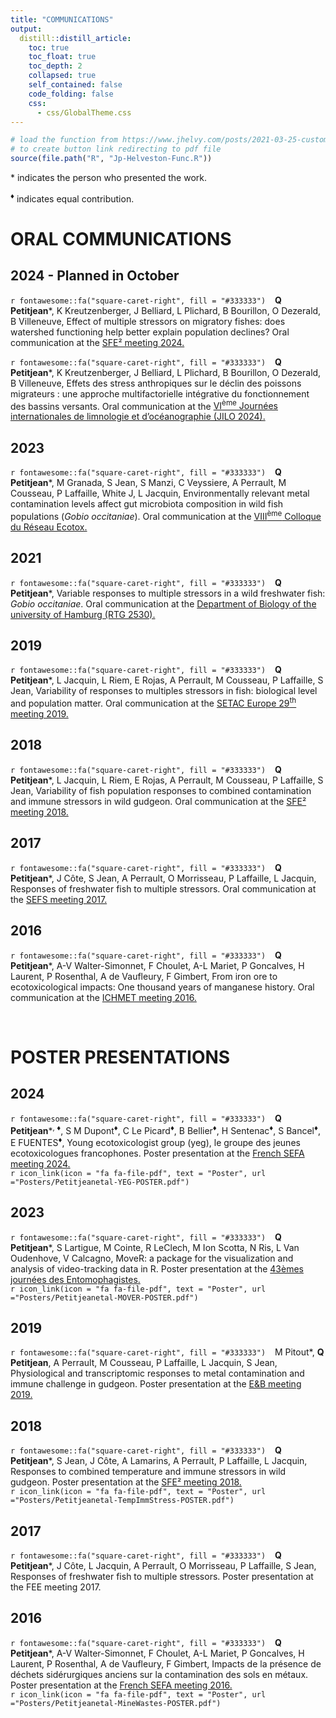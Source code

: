 ```yaml
---
title: "COMMUNICATIONS"
output: 
  distill::distill_article:
    toc: true
    toc_float: true
    toc_depth: 2
    collapsed: true
    self_contained: false
    code_folding: false
    css:
      - css/GlobalTheme.css
---
```

```r
# load the function from https://www.jhelvy.com/posts/2021-03-25-customizing-distill-with-htmltools-and-css/
# to create button link redirecting to pdf file
source(file.path("R", "Jp-Helveston-Func.R"))
```
<p class="small-text"><span>&#42;</sup> indicates the person who presented the work.</p>
<p class="small-text"><sup>&#9830;</sup> indicates equal contribution.</p>

# ORAL COMMUNICATIONS

## 2024 - Planned in October
`r fontawesome::fa("square-caret-right", fill = "#333333")` &ensp; <strong>Q Petitjean</strong>*, K Kreutzenberger, J Belliard, L Plichard, B Bourillon, O Dezerald, B Villeneuve, Effect of multiple stressors on migratory fishes: does watershed functioning help better explain population declines? Oral communication at the <a href='https://sfe2-2024.fr/fr'>SFE² meeting 2024.</a>

`r fontawesome::fa("square-caret-right", fill = "#333333")` &ensp; <strong>Q Petitjean</strong>*, K Kreutzenberger, J Belliard, L Plichard, B Bourillon, O Dezerald, B Villeneuve, Effets des stress anthropiques sur le déclin des poissons migrateurs : une approche multifactorielle intégrative du fonctionnement des bassins versants. Oral communication at the <a href='https://jilo-2024.sciencesconf.org/'>VI<sup>ème</sup> Journées internationales de limnologie et d'océanographie (JILO 2024).</a>

## 2023
`r fontawesome::fa("square-caret-right", fill = "#333333")` &ensp; <strong>Q Petitjean</strong>*, M Granada, S Jean, S Manzi, C Veyssiere, A Perrault, M Cousseau, P Laffaille, White J, L Jacquin, Environmentally relevant metal contamination levels affect gut microbiota composition in wild fish populations (<em>Gobio occitaniae</em>). Oral communication at the <a href='https://ecotox-2023.colloque.inrae.fr/'>VIII<sup>ème</sup> Colloque du Réseau Ecotox.</a>

## 2021
`r fontawesome::fa("square-caret-right", fill = "#333333")` &ensp; <strong>Q Petitjean</strong>*, Variable responses to multiple stressors in a wild freshwater fish: <em>Gobio occitaniae</em>. Oral communication at the <a href='https://www.biologie.uni-hamburg.de/en/forschung/grk2530/'>Department of Biology of the university of Hamburg (RTG 2530).</a> 

## 2019
`r fontawesome::fa("square-caret-right", fill = "#333333")` &ensp; <strong>Q Petitjean</strong>*, L Jacquin, L Riem, E Rojas, A Perrault, M Cousseau, P Laffaille, S Jean, Variability of responses to multiples stressors in fish: biological level and population matter. Oral communication at the <a href='https://helsinki.setac.org/welcome/'>SETAC Europe 29<sup>th</sup> meeting 2019.</a>

## 2018
`r fontawesome::fa("square-caret-right", fill = "#333333")` &ensp; <strong>Q Petitjean</strong>*, L Jacquin,  L Riem, E Rojas, A Perrault, M Cousseau, P Laffaille, S Jean, Variability of fish population responses to combined contamination and immune stressors in wild gudgeon. Oral communication at the <a href='https://sfecologie2018.sciencesconf.org/'>SFE² meeting 2018.</a>

## 2017
`r fontawesome::fa("square-caret-right", fill = "#333333")` &ensp; <strong>Q Petitjean</strong>*, J Côte, S Jean, A Perrault, O Morrisseau, P Laffaille, L Jacquin, Responses of freshwater fish to multiple stressors. Oral communication at the <a href='https://www.freshwatersciences.eu/effs/index.asp?page=SEFS&Id=4'>SEFS meeting 2017.</a>

## 2016
`r fontawesome::fa("square-caret-right", fill = "#333333")` &ensp; <strong>Q Petitjean</strong>*, A-V Walter-Simonnet, F Choulet, A-L Mariet, P Goncalves, H Laurent, P Rosenthal, A de Vaufleury, F Gimbert, From iron ore to ecotoxicological impacts: One thousand years of manganese history. Oral communication at the <a href='https://ichmet2016.ugent.be/'>ICHMET meeting 2016.</a>

<br/>

# POSTER PRESENTATIONS

## 2024
`r fontawesome::fa("square-caret-right", fill = "#333333")` &ensp; <strong>Q Petitjean</strong>*<sup>, &#9830;</sup>, S M Dupont<sup>&#9830;</sup>, C Le Picard<sup>&#9830;</sup>, B Bellier<sup>&#9830;</sup>,  H Sentenac<sup>&#9830;</sup>, S Bancel<sup>&#9830;</sup>, E FUENTES<sup>&#9830;</sup>, Young ecotoxicologist group (yeg), le groupe des jeunes ecotoxicologues francophones. Poster presentation at the <a href='https://asso-sefa.fr/colloque-de-la-sefa'>French SEFA meeting 2024.</a><br/>`r icon_link(icon = "fa fa-file-pdf", text = "Poster", url ="Posters/Petitjeanetal-YEG-POSTER.pdf")`

## 2023
`r fontawesome::fa("square-caret-right", fill = "#333333")` &ensp; <strong>Q Petitjean</strong>*, S Lartigue, M Cointe, R LeClech,  M Ion Scotta, N Ris, L Van Oudenhove, V Calcagno, MoveR: a package for the visualization and analysis of video-tracking data in R. Poster presentation at the <a href='https://entomo2023.sciencesconf.org/'>43èmes journées des Entomophagistes.</a><br/>`r icon_link(icon = "fa fa-file-pdf", text = "Poster", url ="Posters/Petitjeanetal-MOVER-POSTER.pdf")`

## 2019
`r fontawesome::fa("square-caret-right", fill = "#333333")` &ensp; M Pitout*, <strong>Q Petitjean</strong>, A Perrault, M Cousseau, P Laffaille, L Jacquin, S Jean, Physiological and transcriptomic responses to metal contamination and immune challenge in gudgeon. Poster presentation at the <a href='https://eb2019.sciencesconf.org/'>E&B meeting 2019.</a>

## 2018
`r fontawesome::fa("square-caret-right", fill = "#333333")` &ensp; <strong>Q Petitjean</strong>*, S Jean, J Côte, A Lamarins, A Perrault, P Laffaille, L Jacquin, Responses to combined temperature and immune stressors in wild gudgeon. Poster presentation at the <a href='https://sfecologie2018.sciencesconf.org/'>SFE² meeting 2018.</a><br/>`r icon_link(icon = "fa fa-file-pdf", text = "Poster", url ="Posters/Petitjeanetal-TempImmStress-POSTER.pdf")`

## 2017
`r fontawesome::fa("square-caret-right", fill = "#333333")` &ensp; <strong>Q Petitjean</strong>*, J Côte, L Jacquin, A Perrault, O Morrisseau, P Laffaille, S Jean, Responses of freshwater fish to multiple stressors. Poster presentation at the FEE meeting 2017.

## 2016
`r fontawesome::fa("square-caret-right", fill = "#333333")` &ensp; <strong>Q Petitjean</strong>*, A-V Walter-Simonnet, F Choulet, A-L Mariet, P Goncalves, H Laurent, P Rosenthal, A de Vaufleury, F Gimbert, Impacts de la pr&eacute;sence de d&eacute;chets sid&eacute;rurgiques anciens sur la contamination des sols en m&eacute;taux. Poster presentation at the <a href='https://asso-sefa.fr/colloque-de-la-sefa'>French SEFA meeting 2016.</a><br/>`r icon_link(icon = "fa fa-file-pdf", text = "Poster", url ="Posters/Petitjeanetal-MineWastes-POSTER.pdf")`
